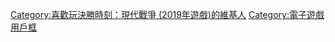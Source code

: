 {{Userbox
  |id=COD '''MW'''
  |id-s=15
  |info=這個用戶喜歡玩'''[[決勝時刻：現代戰爭 (2019年遊戲)|-{zh-cn:使命召唤; zh-hk:決勝時刻; zh-tw:決勝時刻;}-：現代戰爭]]'''
  |id-c=#808A87
  |id-fc=#FFFFFF
  |info-c=#FAEBD7
  |info-fc=black
}}<includeonly>[[Category:喜歡玩決勝時刻：現代戰爭 (2019年遊戲)的維基人|{{PAGENAME}}]]</includeonly><noinclude>

{{DEFAULTSORT:Call of Duty:Modern Warfare}}
[[Category:喜歡玩決勝時刻：現代戰爭 (2019年遊戲)的維基人]]
[[Category:電子遊戲用戶框]]
</noinclude>